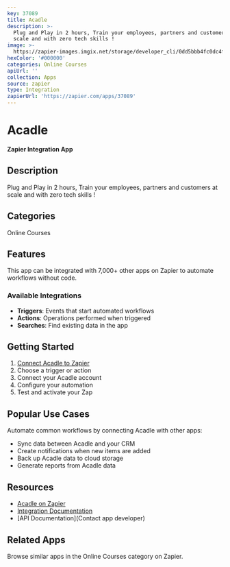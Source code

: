 ```yaml
---
key: 37089
title: Acadle
description: >-
  Plug and Play in 2 hours, Train your employees, partners and customers at
  scale and with zero tech skills !
image: >-
  https://zapier-images.imgix.net/storage/developer_cli/0dd5bbb4fc0dc4f634f5c6bbf21f099f.png?auto=format%2Ccompress&ixlib=python-3.0.0&q=50
hexColor: '#000000'
categories: Online Courses
apiUrl: ''
collection: Apps
source: zapier
type: Integration
zapierUrl: 'https://zapier.com/apps/37089'
---
```

# Acadle

**Zapier Integration App**

## Description

Plug and Play in 2 hours, Train your employees, partners and customers at scale and with zero tech skills !

## Categories

Online Courses

## Features

This app can be integrated with 7,000+ other apps on Zapier to automate workflows without code.

### Available Integrations

- **Triggers**: Events that start automated workflows
- **Actions**: Operations performed when triggered
- **Searches**: Find existing data in the app

## Getting Started

1. [Connect Acadle to Zapier](https://zapier.com/apps/37089)
2. Choose a trigger or action
3. Connect your Acadle account
4. Configure your automation
5. Test and activate your Zap

## Popular Use Cases

Automate common workflows by connecting Acadle with other apps:

- Sync data between Acadle and your CRM
- Create notifications when new items are added
- Back up Acadle data to cloud storage
- Generate reports from Acadle data

## Resources

- [Acadle on Zapier](https://zapier.com/apps/37089)
- [Integration Documentation](https://zapier.com/apps/37089/integrations)
- [API Documentation](Contact app developer)

## Related Apps

Browse similar apps in the Online Courses category on Zapier.
